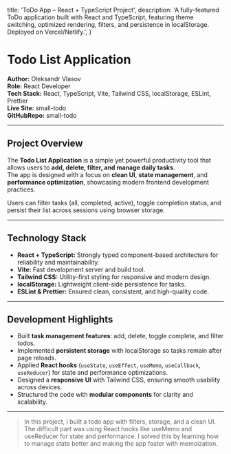 
  title: 'ToDo App – React + TypeScript Project',
  description:
    'A fully-featured ToDo application built with React and TypeScript, featuring theme switching, optimized rendering, filters, and persistence in localStorage. Deployed on Vercel/Netlify.',
}

<Cover
  src="/projects/small-todo.png"
  alt="Small Todo Website Screenshot"
  caption=""
/>

# Todo List Application

**Author:** Oleksandr Vlasov  
**Role:** React Developer  
**Tech Stack:** React, TypeScript, Vite, Tailwind CSS, localStorage, ESLint, Prettier  
**Live Site:** <Link href="https://small-todo.vercel.app" target="_blank" rel="noopener noreferrer">small-todo</Link>  
**GitHubRepo:** <Link href="https://github.com/alexvlasov182/small-todo" target="_blank" rel="noopener noreferrer">small-todo</Link>

---

## Project Overview

The **Todo List Application** is a simple yet powerful productivity tool that allows users to **add, delete, filter, and manage daily tasks**.  
The app is designed with a focus on **clean UI**, **state management**, and **performance optimization**, showcasing modern frontend development practices.  

Users can filter tasks (all, completed, active), toggle completion status, and persist their list across sessions using browser storage.  

---

## Technology Stack

- **React + TypeScript:** Strongly typed component-based architecture for reliability and maintainability.  
- **Vite:** Fast development server and build tool.  
- **Tailwind CSS:** Utility-first styling for responsive and modern design.  
- **localStorage:** Lightweight client-side persistence for tasks.  
- **ESLint & Prettier:** Ensured clean, consistent, and high-quality code.  

---

## Development Highlights

- Built **task management features**: add, delete, toggle complete, and filter todos.  
- Implemented **persistent storage** with localStorage so tasks remain after page reloads.  
- Applied **React hooks** (`useState`, `useEffect`, `useMemo`, `useCallback`, `useReducer`) for state and performance optimizations.  
- Designed a **responsive UI** with Tailwind CSS, ensuring smooth usability across devices.  
- Structured the code with **modular components** for clarity and scalability.  

---

> In this project, I built a todo app with filters, storage, and a clean UI. The difficult part was using React hooks like useMemo and useReducer for state and performance. I solved this by learning how to manage state better and making the app faster with memoization.
